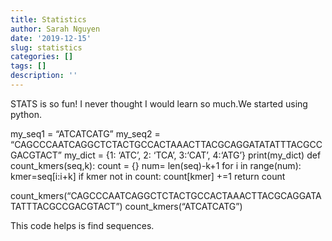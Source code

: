 ---
title: Statistics
author: Sarah Nguyen
date: '2019-12-15'
slug: statistics
categories: []
tags: []
description: ''
---
STATS is so fun! I never thought I would learn so much.We started using python.

my_seq1 = "ATCATCATG"
my_seq2 = "CAGCCCAATCAGGCTCTACTGCCACTAAACTTACGCAGGATATATTTACGCCGACGTACT"
my_dict = {1: 'ATC', 2: 'TCA', 3:'CAT', 4:'ATG'}
print(my_dict)
def count_kmers(seq,k):
 count = {}
 num= len(seq)-k+1
 for i in range(num):
 kmer=seq[i:i+k]
 if kmer not in count:
 count[kmer] +=1
 return count

count_kmers("CAGCCCAATCAGGCTCTACTGCCACTAAACTTACGCAGGATATATTTACGCCGACGTACT")
count_kmers("ATCATCATG")

This code helps is find sequences.